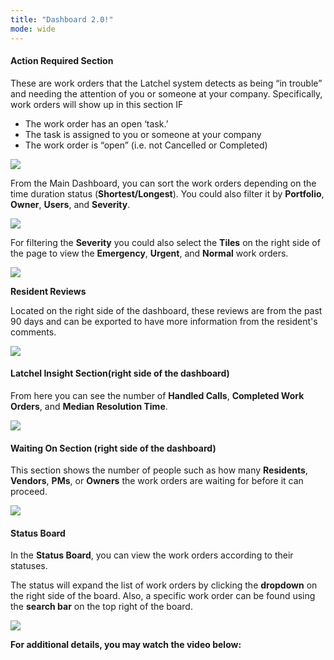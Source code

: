 ---
title: "Dashboard 2.0!"
mode: wide
---

#### ****Action Required Section****

These are work orders that the Latchel system detects as being “in trouble” and needing the attention of you or someone at your company. Specifically, work orders will show up in this section IF

* The work order has an open ‘task.’
* The task is assigned to you or someone at your company
* The work order is “open” (i.e. not Cancelled or Completed)



<Frame>
  <img src="/images/rtaImage-706.jpg"/>
</Frame>


From the Main Dashboard, you can sort the work orders depending on the time duration status (**Shortest/Longest**). You could also filter it by **Portfolio**, **Owner**, **Users**, and **Severity**.


<Frame>
  <img src="/images/rtaImage-707.jpg"/>
</Frame>


For filtering the **Severity** you could also select the **Tiles** on the right side of the page to view the **Emergency**, **Urgent**, and **Normal** work orders.

<Frame>
  <img src="/images/rtaImage-708.jpg"/>
</Frame>


**Resident Reviews**

Located on the right side of the dashboard, these reviews are from the past 90 days and can be exported to have more information from the resident's comments.

<Frame>
  <img src="/images/rtaImage-709.jpg"/>
</Frame>

#### **Latchel Insight Section**(right side of the dashboard)

From here you can see the number of **Handled Calls**, **Completed Work Orders**, and **Median Resolution Time**.


<Frame>
  <img src="/images/rtaImage-710.jpg"/>
</Frame>


#### **Waiting On Section** (right side of the dashboard)

This section shows the number of people such as how many **Residents**, **Vendors**, **PMs**, or **Owners** the work orders are waiting for before it can proceed.


<Frame>
  <img src="/images/rtaImage-711.jpg"/>
</Frame>


#### ****Status Board****

In the **Status Board**, you can view the work orders according to their statuses. 

The status will expand the list of work orders by clicking the **dropdown** on the right side of the board. Also, a specific work order can be found using the **search bar** on the top right of the board.


<Frame>
  <img src="/images/rtaImage-712.jpg"/>
</Frame>

**For additional details, you may watch the video below:**



